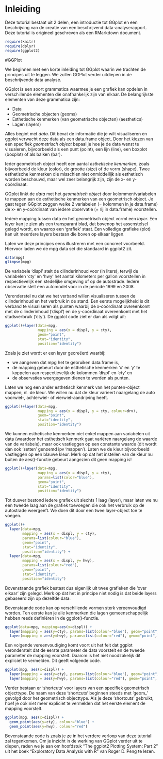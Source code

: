 # Inleiding

Deze tutorial bestaat uit 2 delen, een introductie tot GGplot en een beschrijving van de creatie van een beschrijvend data-analyserapport. Deze tutorial is origineel geschreven als een RMarkdown document.

```r
require(knitr)
require(dplyr)
require(ggplot2)
```

#GGPlot

We beginnen met een korte inleiding tot GGplot waarin we trachten de principes uit te leggen. We zullen GGPlot verder uitdiepen in de beschrijvende data analyse.

GGplot is een soort grammatica waarmee je een grafiek kan opdelen in verschillende elementen die onafhankelijk zijn van elkaar. De belangrijkste elementen van deze grammatica zijn:

* Data
* Geometrische objecten (geoms)
* Esthetische kenmerken (van geometrische objecten) (aesthetics)
* Lagen (layers)

Alles begint met *data*. Dit bevat de informatie die je wilt visualiseren en ggplot verwacht deze data als een data.frame object. Door het kiezen van een specifiek *geometrisch object* bepaal je hoe je de data wenst te visualeren, bijvoorbeeld als een punt (point), een lijn (line), een boxplot (boxplot) of als balken (bar). 

Ieder geometrisch object heeft een aantal *esthetische kenmerken*, zoals bijvoorbeeld de kleur (color), de grootte (size) of de vorm (shape). Twee esthetische kenmerken die misschien niet onmiddellijk als esthetisch worden beschouwd, maar wel zeer belangrijk zijn, zijn de x- en y-coördinaat. 

GGplot linkt de *data* met het *geometrisch object* door kolommen/variabelen te mappen aan de esthetische kenmerken van een geometrisch object. Je gaat tegen GGplot zeggen welke 2 variabelen (= kolommen in je data.frame) de x- en y-coördinaat van iedere observatie (= rij in data.frame) voorstellen.

Iedere mapping tussen data en het geometrisch object vormt een *layer*. Een layer kan je zien als een transparant blad, dat bovenop het assenstelsel gelegd wordt, en waarop een 'grafiek' staat. Een volledige grafieke (plot) kan uit meerdere layers bestaan die boven op elkaar liggen.

Laten we deze principes eens illustreren met een concreet voorbeeld. Hiervoor laden we de mpg data set die standaard in ggplot2 zit.

```r
data(mpg)
glimpse(mpg)
```

De variabele 'displ' stelt de cilinderinhoud voor (in liters), terwijl de variabelen 'cty' en 'hwy' het aantal kilometers per gallon voorstellen in respectievelijk een stedelijke omgeving of op de autostrade. Iedere observatie stelt een automodel voor in de periode 1999 en 2008.

Veronderstel nu dat we het verband willen visualiseren tussen de cilinderinhoud en het verbruik in de stand. Een eerste mogelijkheid is dit verband te visualiseren als punten waarbij de x-coördinaat overeenkomt met de cilinderinhoud ('displ') en de y-coördinaat overeenkomt met het stadsverbruik ('cty'). De ggplot code ziet er dan als volgt uit:

```r
ggplot()+layer(data=mpg, 
               mapping = aes(x = displ, y = cty), 
               geom="point",
               stat="identity",
               position="identity")
```

Zoals je ziet wordt er een layer gecreëerd waarbij:

* we aangeven dat mpg het te gebruiken data.frame is, 
* de mapping gebeurt door de esthetische kenmerken 'x' en 'y' te koppelen aan respectievelijk de kolommen 'displ' en 'cty' en
* de observaties weergegeven dienen te worden als punten.

Laten we nog een ander esthetisch kenmerk van het punten-object mappen, nl. de kleur. We willen nu dat de kleur varieert naargelang de auto voorwiel-, achterwiel- of vierwiel-aandrijving heeft.

```r
ggplot()+layer(data=mpg, 
               mapping = aes(x = displ, y = cty, colour=drv),
               geom="point",
               stat="identity",
               position="identity")
```

We kunnen esthetische kenmerken niet enkel mappen aan variabelen uit data (waardoor het esthetisch kenmerk gaat variëren naargelang de waarde van de variabele), maar ook vastleggen op een constante waarde (dit wordt dan ook 'setten' genoemd ipv 'mappen'). Laten we de kleur bijvoorbeeld vastleggen op een blauwe kleur. Merk op dat het instellen van de kleur nu buiten de aes()-functie gebeurt aangezien dit geen mapping is!

```r
ggplot()+layer(data=mpg, 
               mapping = aes(x = displ, y = cty),
               params=list(color="blue"),
               geom="point",
               stat="identity",
               position="identity")
```

Tot dusver bestond iedere grafiek uit slechts 1 laag (layer), maar laten we nu een tweede laag aan de grafiek toevoegen die ook het verbruik op de autostrade weergeeft. We doen dit door een twee layer-object toe te voegen.

```r
ggplot()+
  layer(data=mpg, 
        mapping = aes(x = displ, y = cty),
        params=list(colour="blue"),
        geom="point",
        stat="identity",
        position="identity") +
  layer(data=mpg,
        mapping = aes(x = displ, y= hwy),
        params=list(colour="red"),
        geom="point",
        stat="identity",
        position="identity")
```

Bovenstaande grafiek bestaat dus eigenlijk uit twee grafieken die 'over elkaar' zijn gelegd. Merk op dat het in principe niet nodig is dat beide layers gebaseerd zijn op dezelfde data.

Bovenstaande code kan op verschillende vormen sterk vereenvoudigd worden. Ten eerste kan je alle kenmerken die lagen gemeenschappelijk hebben reeds definiëren in de ggplot()-functie.

```r
ggplot(data=mpg, mapping=aes(x=displ)) +
  layer(mapping = aes(y=cty), params=list(colour="blue"), geom="point", stat="identity", position="identity")+
  layer(mapping = aes(y=hwy), params=list(colour="red"), geom="point", stat="identity", position="identity")
```

Een volgende vereenvoudiging komt voort uit het feit dat ggplot veronderstelt dat de eerste parameter de data voorstelt en de tweede parameter de mapping voorstelt. Daarom is het niet noodzakelijk dit expliciet te vermelden. Dit geeft volgende code.

```r
ggplot(mpg, aes(x=displ)) +
  layer(mapping = aes(y=cty), params=list(colour="blue"), geom="point", stat="identity", position="identity")+
  layer(mapping = aes(y=hwy), params=list(colour="red"), geom="point", stat="identity", position="identity")
```

Verder bestaan er 'shortcuts' voor layers van een specifiek geometrisch objecttype. De naam van deze 'shortcuts' beginnen steeds met 'geom_' gevolgd door het geometrisch objecttype. Als je deze 'shortcuts' gebruikt, hoef je ook niet meer expliciet te vermelden dat het eerste element de mapping voorstelt.

```r
ggplot(mpg, aes(x=displ)) +
  geom_point(aes(y=cty), colour="blue") +
  geom_point(aes(y=hwy), colour="red")
```

Bovenstaande code is zoals je ze in het verdere verloop van deze tutorial zal tegenkomen. Om je inzicht in de werking van GGplot verder uit te diepen, raden we je aan om hoofdstuk "The ggplot2 Plotting System: Part 2" uit het boek "Exploratory Data Analysis with R" van Roger D. Peng te lezen. 

